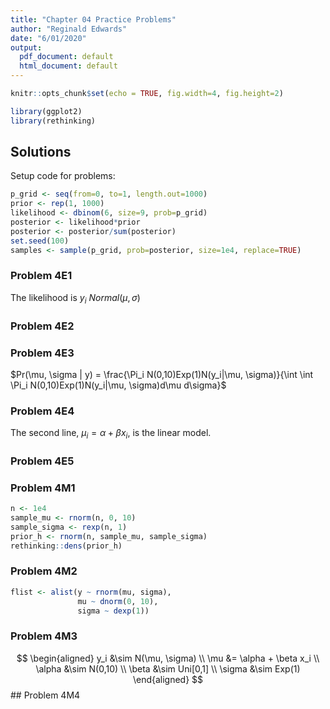 ```yaml
---
title: "Chapter 04 Practice Problems"
author: "Reginald Edwards"
date: "6/01/2020"
output:
  pdf_document: default
  html_document: default
---
```


```r
knitr::opts_chunk$set(echo = TRUE, fig.width=4, fig.height=2)

library(ggplot2)
library(rethinking)
```

## Solutions

Setup code for problems:
```r
p_grid <- seq(from=0, to=1, length.out=1000)
prior <- rep(1, 1000)
likelihood <- dbinom(6, size=9, prob=p_grid)
posterior <- likelihood*prior
posterior <- posterior/sum(posterior)
set.seed(100)
samples <- sample(p_grid, prob=posterior, size=1e4, replace=TRUE)
```

### Problem 4E1
The likelihood is $y_i ~ Normal(\mu, \sigma)$

### Problem 4E2

### Problem 4E3
$Pr(\mu, \sigma | y) = \frac{\Pi_i N(0,10)Exp(1)N(y_i|\mu, \sigma)}{\int \int \Pi_i N(0,10)Exp(1)N(y_i|\mu, \sigma)d\mu d\sigma}$

### Problem 4E4
The second line, $\mu_i = \alpha + \beta x_i$, is the linear model.

### Problem 4E5

### Problem 4M1
```r
n <- 1e4
sample_mu <- rnorm(n, 0, 10)
sample_sigma <- rexp(n, 1)
prior_h <- rnorm(n, sample_mu, sample_sigma)
rethinking::dens(prior_h)
```

### Problem 4M2
```r
flist <- alist(y ~ rnorm(mu, sigma),
               mu ~ dnorm(0, 10),
               sigma ~ dexp(1))
```

### Problem 4M3
$$
\begin{aligned}
y_i &\sim N(\mu, \sigma) \\
\mu &= \alpha + \beta x_i \\
\alpha &\sim N(0,10) \\
\beta &\sim Uni[0,1] \\
\sigma &\sim Exp(1)
\end{aligned}
$$
## Problem 4M4

```r
```